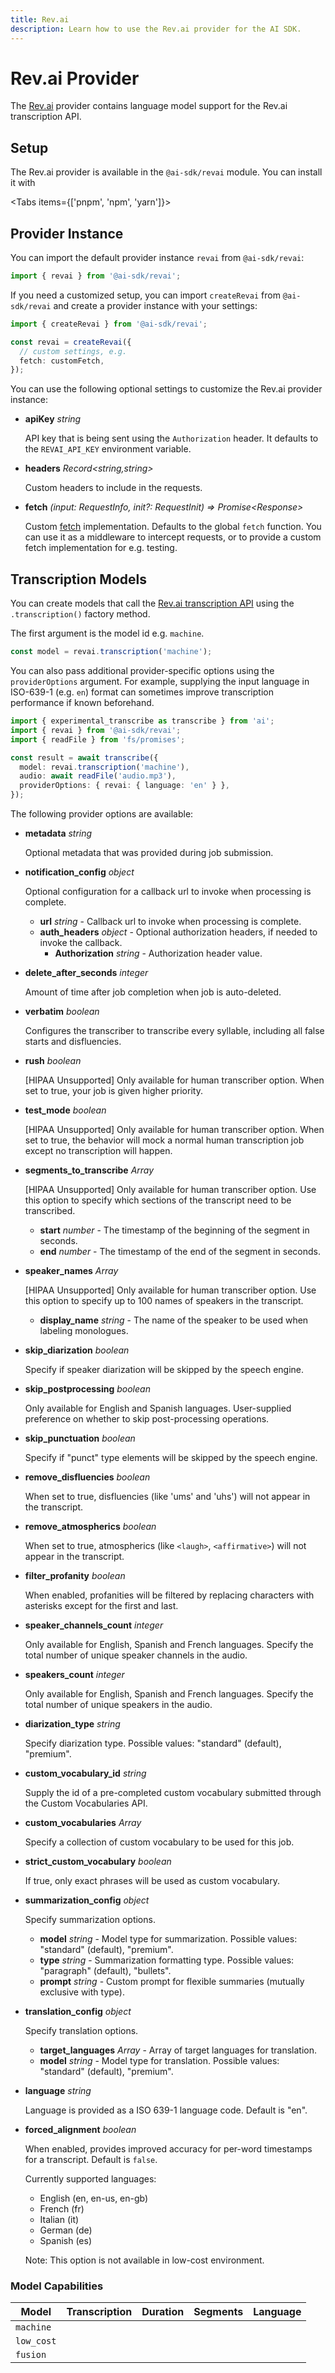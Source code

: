 ```yaml
---
title: Rev.ai
description: Learn how to use the Rev.ai provider for the AI SDK.
---
```


# Rev.ai Provider

The [Rev.ai](https://www.rev.ai/) provider contains language model support for the Rev.ai transcription API.

## Setup

The Rev.ai provider is available in the `@ai-sdk/revai` module. You can install it with

<Tabs items={['pnpm', 'npm', 'yarn']}>
  <Tab>
    <Snippet text="pnpm add @ai-sdk/revai" dark />
  </Tab>
  <Tab>
    <Snippet text="npm install @ai-sdk/revai" dark />
  </Tab>
  <Tab>
    <Snippet text="yarn add @ai-sdk/revai" dark />
  </Tab>
</Tabs>

## Provider Instance

You can import the default provider instance `revai` from `@ai-sdk/revai`:

```ts
import { revai } from '@ai-sdk/revai';
```

If you need a customized setup, you can import `createRevai` from `@ai-sdk/revai` and create a provider instance with your settings:

```ts
import { createRevai } from '@ai-sdk/revai';

const revai = createRevai({
  // custom settings, e.g.
  fetch: customFetch,
});
```

You can use the following optional settings to customize the Rev.ai provider instance:

- **apiKey** _string_

  API key that is being sent using the `Authorization` header.
  It defaults to the `REVAI_API_KEY` environment variable.

- **headers** _Record&lt;string,string&gt;_

  Custom headers to include in the requests.

- **fetch** _(input: RequestInfo, init?: RequestInit) => Promise&lt;Response&gt;_

  Custom [fetch](https://developer.mozilla.org/en-US/docs/Web/API/fetch) implementation.
  Defaults to the global `fetch` function.
  You can use it as a middleware to intercept requests,
  or to provide a custom fetch implementation for e.g. testing.

## Transcription Models

You can create models that call the [Rev.ai transcription API](https://www.rev.ai/docs/api/transcription)
using the `.transcription()` factory method.

The first argument is the model id e.g. `machine`.

```ts
const model = revai.transcription('machine');
```

You can also pass additional provider-specific options using the `providerOptions` argument. For example, supplying the input language in ISO-639-1 (e.g. `en`) format can sometimes improve transcription performance if known beforehand.

```ts highlight="6"
import { experimental_transcribe as transcribe } from 'ai';
import { revai } from '@ai-sdk/revai';
import { readFile } from 'fs/promises';

const result = await transcribe({
  model: revai.transcription('machine'),
  audio: await readFile('audio.mp3'),
  providerOptions: { revai: { language: 'en' } },
});
```

The following provider options are available:

- **metadata** _string_

  Optional metadata that was provided during job submission.

- **notification_config** _object_

  Optional configuration for a callback url to invoke when processing is complete.

  - **url** _string_ - Callback url to invoke when processing is complete.
  - **auth_headers** _object_ - Optional authorization headers, if needed to invoke the callback.
    - **Authorization** _string_ - Authorization header value.

- **delete_after_seconds** _integer_

  Amount of time after job completion when job is auto-deleted.

- **verbatim** _boolean_

  Configures the transcriber to transcribe every syllable, including all false starts and disfluencies.

- **rush** _boolean_

  [HIPAA Unsupported] Only available for human transcriber option. When set to true, your job is given higher priority.

- **test_mode** _boolean_

  [HIPAA Unsupported] Only available for human transcriber option. When set to true, the behavior will mock a normal human transcription job except no transcription will happen.

- **segments_to_transcribe** _Array_

  [HIPAA Unsupported] Only available for human transcriber option. Use this option to specify which sections of the transcript need to be transcribed.

  - **start** _number_ - The timestamp of the beginning of the segment in seconds.
  - **end** _number_ - The timestamp of the end of the segment in seconds.

- **speaker_names** _Array_

  [HIPAA Unsupported] Only available for human transcriber option. Use this option to specify up to 100 names of speakers in the transcript.

  - **display_name** _string_ - The name of the speaker to be used when labeling monologues.

- **skip_diarization** _boolean_

  Specify if speaker diarization will be skipped by the speech engine.

- **skip_postprocessing** _boolean_

  Only available for English and Spanish languages. User-supplied preference on whether to skip post-processing operations.

- **skip_punctuation** _boolean_

  Specify if "punct" type elements will be skipped by the speech engine.

- **remove_disfluencies** _boolean_

  When set to true, disfluencies (like 'ums' and 'uhs') will not appear in the transcript.

- **remove_atmospherics** _boolean_

  When set to true, atmospherics (like `<laugh>`, `<affirmative>`) will not appear in the transcript.

- **filter_profanity** _boolean_

  When enabled, profanities will be filtered by replacing characters with asterisks except for the first and last.

- **speaker_channels_count** _integer_

  Only available for English, Spanish and French languages. Specify the total number of unique speaker channels in the audio.

- **speakers_count** _integer_

  Only available for English, Spanish and French languages. Specify the total number of unique speakers in the audio.

- **diarization_type** _string_

  Specify diarization type. Possible values: "standard" (default), "premium".

- **custom_vocabulary_id** _string_

  Supply the id of a pre-completed custom vocabulary submitted through the Custom Vocabularies API.

- **custom_vocabularies** _Array_

  Specify a collection of custom vocabulary to be used for this job.

- **strict_custom_vocabulary** _boolean_

  If true, only exact phrases will be used as custom vocabulary.

- **summarization_config** _object_

  Specify summarization options.

  - **model** _string_ - Model type for summarization. Possible values: "standard" (default), "premium".
  - **type** _string_ - Summarization formatting type. Possible values: "paragraph" (default), "bullets".
  - **prompt** _string_ - Custom prompt for flexible summaries (mutually exclusive with type).

- **translation_config** _object_

  Specify translation options.

  - **target_languages** _Array_ - Array of target languages for translation.
  - **model** _string_ - Model type for translation. Possible values: "standard" (default), "premium".

- **language** _string_

  Language is provided as a ISO 639-1 language code. Default is "en".

- **forced_alignment** _boolean_

  When enabled, provides improved accuracy for per-word timestamps for a transcript.
  Default is `false`.

  Currently supported languages:

  - English (en, en-us, en-gb)
  - French (fr)
  - Italian (it)
  - German (de)
  - Spanish (es)

  Note: This option is not available in low-cost environment.

### Model Capabilities

| Model      | Transcription       | Duration            | Segments            | Language            |
| ---------- | ------------------- | ------------------- | ------------------- | ------------------- |
| `machine`  | <Check size={18} /> | <Check size={18} /> | <Check size={18} /> | <Check size={18} /> |
| `low_cost` | <Check size={18} /> | <Check size={18} /> | <Check size={18} /> | <Check size={18} /> |
| `fusion`   | <Check size={18} /> | <Check size={18} /> | <Check size={18} /> | <Check size={18} /> |
